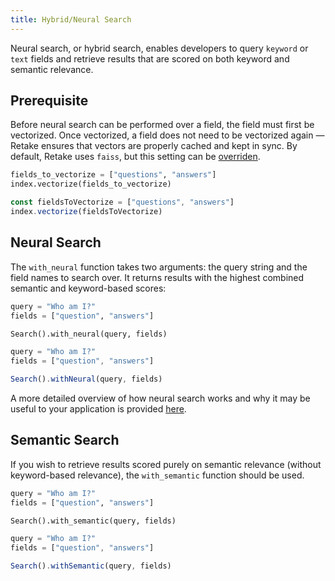 ```yaml
---
title: Hybrid/Neural Search
---
```


Neural search, or hybrid search, enables developers to query `keyword` or `text` fields and retrieve results that
are scored on both keyword and semantic relevance.

## Prerequisite

Before neural search can be performed over a field, the field must first be vectorized. Once vectorized,
a field does not need to be vectorized again — Retake ensures that vectors are properly cached and kept in sync.
By default, Retake uses `faiss`, but this setting can be [overriden](/python/index#vectorize).

<CodeGroup>

```python Python
fields_to_vectorize = ["questions", "answers"]
index.vectorize(fields_to_vectorize)
```

```typescript Typescript
const fieldsToVectorize = ["questions", "answers"]
index.vectorize(fieldsToVectorize)
```

</CodeGroup>

## Neural Search

The `with_neural` function takes two arguments: the query string and the field names to search over. It returns results
with the highest combined semantic and keyword-based scores:

<CodeGroup>

```python Python
query = "Who am I?"
fields = ["question", "answers"]

Search().with_neural(query, fields)
```

```typescript Typescript
query = "Who am I?"
fields = ["question", "answers"]

Search().withNeural(query, fields)
```

</CodeGroup>

A more detailed overview of how neural search works and why it may be useful to your application is provided
[here](/architecture#neural-search).

## Semantic Search

If you wish to retrieve results scored purely on semantic relevance (without keyword-based relevance), the `with_semantic`
function should be used.

<CodeGroup>

```python Python
query = "Who am I?"
fields = ["question", "answers"]

Search().with_semantic(query, fields)
```

```typescript Typescript
query = "Who am I?"
fields = ["question", "answers"]

Search().withSemantic(query, fields)
```

</CodeGroup>
